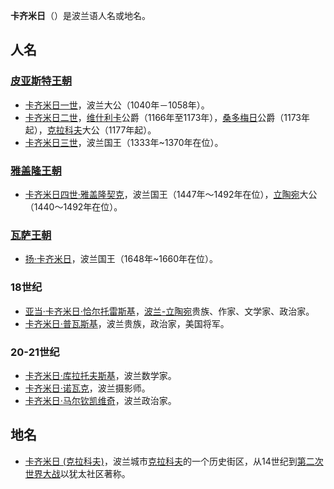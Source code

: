 '''卡齐米日'''（{{Lang-pl|Kazimierz}}）是波兰语人名或地名。

==人名==
===[[皮亚斯特王朝|皮亚斯特王朝]]===
*[[卡齐米日一世|卡齐米日一世]]，波兰大公（1040年－1058年）。
*[[卡齐米日二世|卡齐米日二世]]，[[维什利卡|维什利卡]]公爵（1166年至1173年），[[桑多梅日|桑多梅日]]公爵（1173年起），[[克拉科夫|克拉科夫]]大公（1177年起）。
*[[卡齐米日三世|卡齐米日三世]]，波兰国王（1333年~1370年在位）。

===[[雅盖隆王朝|雅盖隆王朝]]===
*[[卡齐米日四世·雅盖隆契克|卡齐米日四世·雅盖隆契克]]，波兰国王（1447年～1492年在位），[[立陶宛大公国|立陶宛]]大公（1440～1492年在位）。
===[[瓦萨王朝|瓦萨王朝]]===
*[[扬·卡齐米日|扬·卡齐米日]]，波兰国王（1648年~1660年在位）。
===18世纪===
*[[亚当·卡齐米日·恰尔托雷斯基|亚当·卡齐米日·恰尔托雷斯基]]，[[波兰-立陶宛|波兰-立陶宛]]贵族、作家、文学家、政治家。
*[[卡齐米日·普瓦斯基|卡齐米日·普瓦斯基]]，波兰贵族，政治家，美国将军。
===20-21世纪===
*[[卡齐米日·库拉托夫斯基|卡齐米日·库拉托夫斯基]]，波兰数学家。
*[[卡齐米日·诺瓦克|卡齐米日·诺瓦克]]，波兰摄影师。
*[[卡齐米日·马尔钦凯维奇|卡齐米日·马尔钦凯维奇]]，波兰政治家。

==地名==
*[[卡齐米日_(克拉科夫)|卡齐米日 (克拉科夫)]]，波兰城市[[克拉科夫|克拉科夫]]的一个历史街区，从14世纪到[[第二次世界大战|第二次世界大战]]以犹太社区著称。

{{disambig}}